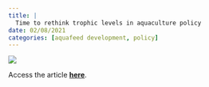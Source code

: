```yaml
---
title: |
  Time to rethink trophic levels in aquaculture policy
date: 02/08/2021
categories: [aquafeed development, policy]
---
```


![](cottrell-et-al2021.jpeg)

Access the article [**here**](https://doi.org/10.1111/raq.12535).
